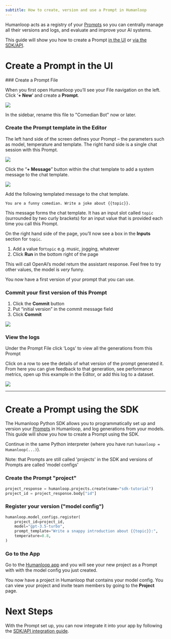```yaml
---
subtitle: How to create, version and use a Prompt in Humanloop
---
```


Humanloop acts as a registry of your [Prompts](./prompts) so you can centrally manage all their versions and logs, and evaluate and improve your AI systems.

This guide will show you how to create a Prompt [in the UI](#create-a-prompt-in-the-ui) or [via the SDK/API](#create-a-prompt-using-the-sdk).

<Markdown src="../../snippets/prereq-have-account.mdx" />

# Create a Prompt in the UI

<Steps>
### Create a Prompt File

When you first open Humanloop you’ll see your File navigation on the left. Click ‘**+ New**’ and create a **Prompt**.

<img src="../../assets/images/21c558d-Screenshot_2024-04-04_at_22.25.09.png" />

In the sidebar, rename this file to "Comedian Bot" now or later.

### Create the Prompt template in the Editor

The left hand side of the screen defines your Prompt – the parameters such as model, temperature and template. The right hand side is a single chat session with this Prompt.

<img src="../../assets/images/cafeccb-Screenshot_2024-04-04_at_22.39.48.png" />

Click the “**+ Message**” button within the chat template to add a system message to the chat template.

<img src="../../assets/images/aae5149-Screenshot_2024-04-04_at_22.36.38.png" />

Add the following templated message to the chat template.

```
You are a funny comedian. Write a joke about {{topic}}.
```

This message forms the chat template. It has an input slot called `topic` (surrounded by two curly brackets) for an input value that is provided each time you call this Prompt.

On the right hand side of the page, you’ll now see a box in the **Inputs** section for `topic`.

1. Add a value for`topic` e.g. music, jogging, whatever
2. Click **Run** in the bottom right of the page

This will call OpenAI’s model return the assistant response. Feel free to try other values, the model is _very_ funny.

You now have a first version of your prompt that you can use.

### Commit your first version of this Prompt

1. Click the **Commit** button
2. Put “initial version” in the commit message field
3. Click **Commit**

<img src="../../assets/images/ffeffce-Screenshot_2024-04-04_at_22.38.38.png" />

### View the logs

Under the Prompt File click ‘Logs’ to view all the generations from this Prompt

Click on a row to see the details of what version of the prompt generated it. From here you can give feedback to that generation, see performance metrics, open up this example in the Editor, or add this log to a dataset.

<img src="../../assets/images/d498aa6-Screenshot_2024-04-04_at_22.38.58.png" />

</Steps>

---

# Create a Prompt using the SDK

The Humanloop Python SDK allows you to programmatically set up and version your [Prompts](./prompts) in Humanloop, and log generations from your models. This guide will show you how to create a Prompt using the SDK.

<Markdown src="../../snippets/prereq-have-api-key.mdx" />

<Markdown src="../../snippets/setup-sdk.mdx" />

Continue in the same Python interpreter (where you have run `humanloop = Humanloop(...)`).

<Warning>Note: that Prompts are still called 'projects' in the SDK and versions of Prompts are called 'model configs'</Warning>
<Steps>

### Create the Prompt "project"

```python
project_response = humanloop.projects.create(name="sdk-tutorial")
project_id = project_response.body["id"]
```

### Register your version ("model config")

```python
humanloop.model_configs.register(
    project_id=project_id,
    model="gpt-3.5-turbo",
    prompt_template="Write a snappy introduction about {{topic}}:",
    temperature=0.8,
)
```

### Go to the App

Go to the [Humanloop app](https://app.humanloop.com) and you will see your new project as a Prompt with with the model config you just created.

</Steps>

You now have a project in Humanloop that contains your model config. You can view your project and invite team members by going to the **Project** page.

# Next Steps

With the Prompt set up, you can now integrate it into your app by following the [SDK/API integration guide](./generate-and-log-with-the-sdk).
